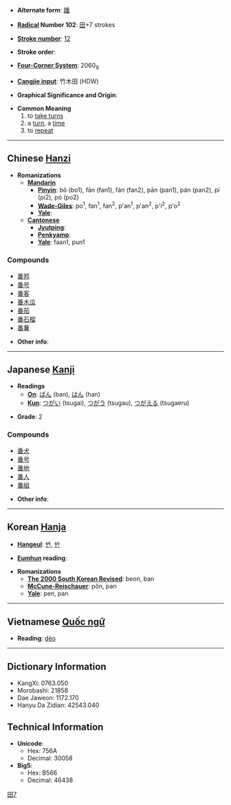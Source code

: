 * '''Alternate form''': [[蹯]]

* '''[[Wiktionary:Chinese radical index| Radical]] Number 102''': [[Wiktionary:Chinese radical index 田|田]]+7 strokes

* '''[[Wiktionary:Chinese total strokes index|Stroke number]]''': [[Wiktionary:Chinese total strokes index 12|12]]

* '''Stroke order''': 

* '''[[Wiktionary:Chinese four corner index|Four-Corner System]]''': 2060<sub>9</sub>

* '''[[Wiktionary:Chinese Cangjie index|Cangjie input]]''': 竹木田 (HDW)

* '''Graphical Significance and Origin''': 

* '''Common Meaning'''
*#to [[take turns]]
*# a [[turn]], a [[time]]
*# to [[repeat]]

----

== Chinese [[Hanzi]] ==

* '''Romanizations'''
** '''[[Mandarin]]'''
*** '''[[Pinyin]]''': bō (bo1), fān (fan1), fán (fan2), pān (pan1), pán (pan2), pí (pi2), pó (po2)
*** '''[[Wade-Giles]]''': po<sup>1</sup>, fan<sup>1</sup>, fan<sup>2</sup>, p'an<sup>1</sup>, p'an<sup>2</sup>, p'i<sup>2</sup>, p'o<sup>2</sup>
*** '''[[Yale]]''': 
** '''[[Cantonese]]'''
*** '''[[Jyutping]]''':
*** '''[[Penkyamp]]''': 
*** '''[[Yale]]''': faan1, pun1

===Compounds===
*[[番邦]]
*[[番号]]
*[[番客]]
*[[番木瓜]]
*[[番茄]]
*[[番石榴]]
*[[番薯]]

* '''Other info''': 

----

== Japanese [[Kanji]] ==

* '''Readings'''
** '''[[On]]''': [[ばん]] (ban), [[はん]] (han)
** '''[[Kun]]''': [[つがい]] (tsugai), [[つがう]] (tsugau), [[つがえる]] (tsugaeru)

* '''Grade''': 2 [[Category:Grade 2 kanji|田7]]

===Compounds===
*[[番犬]]
*[[番号]]
*[[番地]]
*[[番人]]
*[[番組]]

* '''Other info''':  

----

== Korean [[Hanja]] ==

* '''[[Hangeul]]''': [[번]], [[반]]

* '''[[Eumhun]] reading''': 

* '''Romanizations'''
** '''[[The 2000 South Korean Revised Romanization|The 2000 South Korean Revised]]''': beon, ban
** '''[[McCune-Reischauer]]''': pŏn, pan
** '''[[Yale]]''': pen, pan


----

== Vietnamese [[Quốc ngữ]] ==

* '''Reading''': [[dẻo]]

----

== Dictionary Information ==

* KangXi: 0763.050
* Morobashi: 21858
* Dae Jaweon: 1172.170
* Hanyu Da Zidian: 42543.040

== Technical Information ==

* '''Unicode''':
** Hex: 756A
** Decimal: 30058
* '''Big5''':
** Hex: B566
** Decimal: 46438